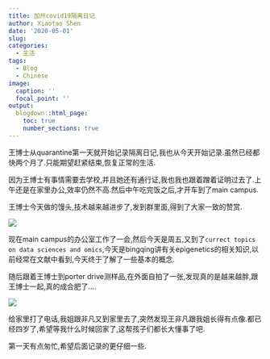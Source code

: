 ```yaml
---
title: 加州covid19隔离日记
author: Xiaotao Shen
date: '2020-05-01'
slug: 
categories:
  - 生活
tags:
  - Blog
  - Chinese
image:
  caption: ''
  focal_point: ''
output:
  blogdown::html_page:
    toc: true
    number_sections: true
---
```



王博士从quarantine第一天就开始记录隔离日记,我也从今天开始记录.虽然已经都快两个月了.只能期望赶紧结束,恢复正常的生活.

因为王博士有事情需要去学校,并且她还有通行证,我也我也跟着蹭着证明过去了.上午还是在家里办公,效率仍然不高.然后中午吃完饭之后,才开车到了main campus.

王博士今天做的馒头,技术越来越进步了,发到群里面,得到了大家一致的赞赏.

![](WechatIMG12.jpeg)

现在main campus的办公室工作了一会,然后今天是周五,又到了`currect topics on data sciences and omics`,今天是bingqing讲有关epigenetics的相关知识,以前经常在文献中看到,今天终于了解了一些基本的概念.

随后跟着王博士到porter drive测样品,在外面自拍了一张,发现真的是越来越胖,跟王博士一起,真的成合肥了....

![](WechatIMG13.jpeg)


给家里打了电话,我姐跟非凡又到家里去了,突然发现王非凡跟我姐长得有点像.都已经四岁了,希望等我什么时候回家了,这帮孩子们都长大懂事了吧.


第一天有点匆忙,希望后面记录的更仔细一些.







